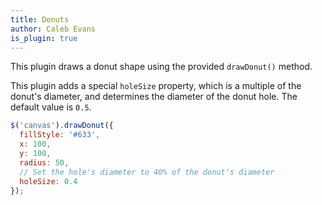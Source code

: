 ```yaml
---
title: Donuts
author: Caleb Evans
is_plugin: true
---
```


This plugin draws a donut shape using the provided `drawDonut()` method.

This plugin adds a special `holeSize` property, which is a multiple of the donut's diameter, and determines the diameter of the donut hole. The default value is `0.5`.

```js
$('canvas').drawDonut({
  fillStyle: '#633',
  x: 100,
  y: 100,
  radius: 50,
  // Set the hole's diameter to 40% of the donut's diameter
  holeSize: 0.4
});
```
